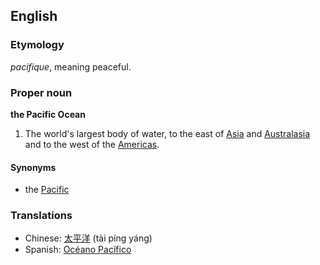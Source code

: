 ==English==

===Etymology===
{{F.}} ''pacifique'', meaning peaceful.

{{wikipedia}}
===Proper noun===
'''the Pacific Ocean'''

#The world's largest body of water, to the east of [[Asia]] and [[Australasia]] and to the west of the [[America]]s.

====Synonyms====
*the [[Pacific]]

===Translations===

*Chinese: [[太平洋]] (tài píng yáng)
*Spanish: [[Océano Pacífico]]
